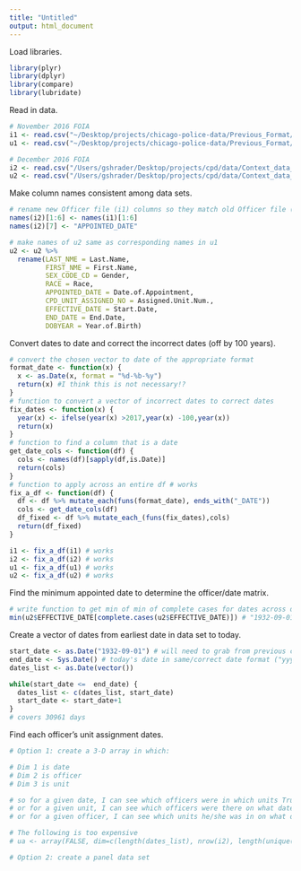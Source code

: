 ```yaml
---
title: "Untitled"
output: html_document
---
```


Load libraries.
```r
library(plyr)
library(dplyr)
library(compare)
library(lubridate)
```

Read in data.
```r
# November 2016 FOIA
i1 <- read.csv("~/Desktop/projects/chicago-police-data/Previous_Format/context_data/CPD Employees, one row per individual.csv")
u1 <- read.csv("~/Desktop/projects/chicago-police-data/Previous_Format/context_data/CPD Employees, one row per unit assignment per officer.csv")

# December 2016 FOIA
i2 <- read.csv("/Users/gshrader/Desktop/projects/cpd/data/Context_data_from_Dec_2016/FOIA_P052263_11220_FOIA_P052263_AllSwornEmployees.csv")
u2 <- read.csv("/Users/gshrader/Desktop/projects/cpd/data/Context_data_from_Dec_2016/FOIA_P052262_11221_FOIA_P052262_AllSwornEmployeesWithUOA.csv")
```

Make column names consistent among data sets.
```r
# rename new Officer file (i1) columns so they match old Officer file (u2) columns
names(i2)[1:6] <- names(i1)[1:6]
names(i2)[7] <- "APPOINTED_DATE"

# make names of u2 same as corresponding names in u1
u2 <- u2 %>% 
  rename(LAST_NME = Last.Name,
         FIRST_NME = First.Name,
         SEX_CODE_CD = Gender,
         RACE = Race,
         APPOINTED_DATE = Date.of.Appointment,
         CPD_UNIT_ASSIGNED_NO = Assigned.Unit.Num.,
         EFFECTIVE_DATE = Start.Date,
         END_DATE = End.Date,
         DOBYEAR = Year.of.Birth)
```

Convert dates to date and correct the incorrect dates (off by 100 years).
```r
# convert the chosen vector to date of the appropriate format
format_date <- function(x) {
  x <- as.Date(x, format = "%d-%b-%y")
  return(x) #I think this is not necessary!?
}
# function to convert a vector of incorrect dates to correct dates
fix_dates <- function(x) {
  year(x) <- ifelse(year(x) >2017,year(x) -100,year(x))
  return(x)
}
# function to find a column that is a date
get_date_cols <- function(df) {
  cols <- names(df)[sapply(df,is.Date)]
  return(cols)
}
# function to apply across an entire df # works
fix_a_df <- function(df) {
  df <- df %>% mutate_each(funs(format_date), ends_with("_DATE"))
  cols <- get_date_cols(df)
  df_fixed <- df %>% mutate_each_(funs(fix_dates),cols)
  return(df_fixed)
}

i1 <- fix_a_df(i1) # works
i2 <- fix_a_df(i2) # works
u1 <- fix_a_df(u1) # works
u2 <- fix_a_df(u2) # works
```

Find the minimum appointed date to determine the officer/date matrix.
```r
# write function to get min of min of complete cases for dates across date data set.
min(u2$EFFECTIVE_DATE[complete.cases(u2$EFFECTIVE_DATE)]) # "1932-09-01"
```

Create a vector of dates from earliest date in data set to today.
```r
start_date <- as.Date("1932-09-01") # will need to grab from previous chunk (min date calc).
end_date <- Sys.Date() # today's date in same/correct date format ("yyyy-mm-dd")
dates_list <- as.Date(vector())

while(start_date <=  end_date) {
  dates_list <- c(dates_list, start_date)
  start_date <- start_date+1
}
# covers 30961 days
```

Find each officer's unit assignment dates.
```r
# Option 1: create a 3-D array in which:

# Dim 1 is date
# Dim 2 is officer
# Dim 3 is unit

# so for a given date, I can see which officers were in which units True/False
# or for a given unit, I can see which officers were there on what dates True/False
# or for a given officer, I can see which units he/she was in on what dates True/False

# The following is too expensive
# ua <- array(FALSE, dim=c(length(dates_list), nrow(i2), length(unique(u2$CPD_UNIT_ASSIGNED_NO))))

# Option 2: create a panel data set
```
